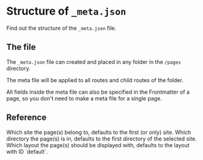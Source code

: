 # Structure of `_meta.json`

Find out the structure of the `_meta.json` file.


## The file

The `_meta.json` file can created and placed in any folder in the `/pages` directory.

The meta file will be applied to all routes and child routes of the folder.

<Tip>
  All fields inside the meta file can also be specified in the Frontmatter of a page, so you don't need to make a meta file for a single page.
</Tip>


## Reference

<Field title="site" type="string">
  Which site the page(s) belong to, defaults to the first (or only) site.
</Field>
<Field title="directory" type="string">
  Which directory the page(s) is in, defaults to the first directory of the selected site.
</Field>
<Field title="layout" type="string">
  Which layout the page(s) should be displayed with, defaults to the layout with ID `default`.
</Field>
